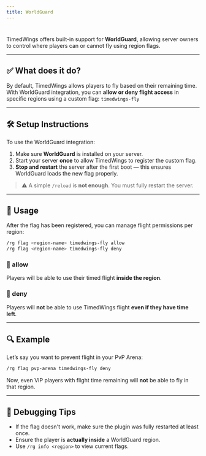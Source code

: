 ```yaml
---
title: WorldGuard
---
```

#

TimedWings offers built-in support for **WorldGuard**, allowing server owners to control where players can or cannot fly using region flags.

---

## ✅ What does it do?

By default, TimedWings allows players to fly based on their remaining time.
With WorldGuard integration, you can **allow or deny flight access** in specific regions using a custom flag:
`timedwings-fly`

---

## 🛠️ Setup Instructions

To use the WorldGuard integration:

1. Make sure **WorldGuard** is installed on your server.
2. Start your server **once** to allow TimedWings to register the custom flag.
3. **Stop and restart** the server after the first boot — this ensures WorldGuard loads the new flag properly.

> ⚠️ A simple `/reload` is **not enough**. You must fully restart the server.

---

## 📌 Usage

After the flag has been registered, you can manage flight permissions per region:

```bash
/rg flag <region-name> timedwings-fly allow
/rg flag <region-name> timedwings-fly deny
```
### 🔹 allow
Players will be able to use their timed flight **inside the region**.

### 🔸 deny
Players will **not** be able to use TimedWings flight **even if they have time left**.

---

## 🔍 Example

Let’s say you want to prevent flight in your PvP Arena:

```bash
/rg flag pvp-arena timedwings-fly deny
```

Now, even VIP players with flight time remaining will **not** be able to fly in that region.

---

## 🧪 Debugging Tips

- If the flag doesn't work, make sure the plugin was fully restarted at least once.
- Ensure the player is **actually inside** a WorldGuard region.
- Use `/rg info <region>` to view current flags.
